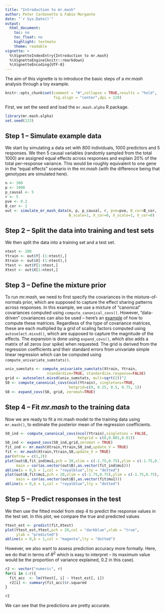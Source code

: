 ```yaml
---
title: "Introduction to mr.mash"
author: Peter Carbonetto & Fabio Morgante
date: "`r Sys.Date()`"
output:
  html_document:
    toc: no
    toc_float: no
    highlight: textmate
    theme: readable
vignette: >
  %\VignetteIndexEntry{Introduction to mr.mash}
  %\VignetteEngine{knitr::rmarkdown}
  %\VignetteEncoding{UTF-8}
---
```


The aim of this vignette is to introduce the basic steps of a
*mr.mash* analysis through a toy example. 

```r
knitr::opts_chunk$set(comment = "#",collapse = TRUE,results = "hold",
                      fig.align = "center",dpi = 120)
```

First, we set the seed and load the `mr.mash.alpha` R package.

```r
library(mr.mash.alpha)
set.seed(123)
```

## Step 1 -- Simulate example data

We start by simulating a data set with 800 individuals, 1000
predictors and 5 responses.  We then 5 causal variables (randomly
sampled from the total 1000) are assigned equal effects across
responses and explain 20\% of the total per-response variance. This
would be roughly equivalent to one gene in the "equal effects"
scenario in the *mr.mash* (with the difference being that genotypes
are simulated here).

```r
n <- 300
p <- 1000
p_causal <- 5
r <- 5
pve <- 0.2
B_cor <- 1
out <- simulate_mr_mash_data(n, p, p_causal, r, pve=pve, B_cor=B_cor,
                             B_scale=1, X_cor=0, X_scale=1, V_cor=0)
```

## Step 2 -- Split the data into training and test sets

We then split the data into a training set and a test set.

```r
ntest <- 200
Ytrain <- out$Y[-(1:ntest),]
Xtrain <- out$X[-(1:ntest),]
Ytest <- out$Y[1:ntest,]
Xtest <- out$X[1:ntest,]
```

## Step 3 -- Define the mixture prior

To run *mr.mash*, we need to first specify the covariances in the
mixture-of-normals prior, which are supposed to capture the effect 
sharing patterns across responses. In this example, we use a mixture of
"canonical" covariances computed using `compute_canonical_covs()`. 
However, "data-driven" covariances can also be used -- here's an
[example](https://stephenslab.github.io/mashr/articles/intro_mash_dd.html)
of how to compute these matrices. 
Regardless of the type of covariance matrices, these are each multiplied 
by a grid of scaling factors computed using `autoselect.mixsd()`, which 
are supposed to capture the magnitude of the effects. The expansion is done
using `expand_covs()`, which also adds a matrix of all zeros (our spike) 
when requested. The grid is derived from the regression coefficients and 
their standard errors from univariate simple linear regression which can be
computed using `compute_univariate_sumstats()`.

```r
univ_sumstats <- compute_univariate_sumstats(Xtrain, Ytrain,
                   standardize=TRUE, standardize.response=FALSE)
grid <- autoselect.mixsd(univ_sumstats, mult=sqrt(2))^2
S0 <- compute_canonical_covs(ncol(Ytrain), singletons=TRUE,
                             hetgrid=c(0, 0.25, 0.5, 0.75, 1))
S0 <- expand_covs(S0, grid, zeromat=TRUE)
```

## Step 4 -- Fit *mr.mash* to the training data

Now we are ready to fit a mr.mash model to the training data using `mr.mash()`,
to estimate the posterior mean of the regression coefficients.

```r
S0_ind <- compute_canonical_covs(ncol(Ytrain),singletons = FALSE,
                                 hetgrid = c(0,0.001,0.01))
S0_ind <- expand_covs(S0_ind,grid,zeromat = TRUE)
fit_ind <- mr.mash(Xtrain,Ytrain,S0_ind,update_V = TRUE)
fit <- mr.mash(Xtrain,Ytrain,S0,update_V = TRUE)
par(mfrow = c(1,2))
plot(out$B,fit_ind$mu1,pch = 20,xlim = c(-1.75,0.75),ylim = c(-1.75,0.75),
     main = cor(as.vector(out$B),as.vector(fit_ind$mu1)))
abline(a = 0,b = 1,col = "royalblue",lty = "dotted")
plot(out$B,fit$mu1,pch = 20,xlim = c(-1.75,0.75),ylim = c(-1.75,0.75),
     main = cor(as.vector(out$B),as.vector(fit$mu1)))
abline(a = 0,b = 1,col = "royalblue",lty = "dotted")
```

## Step 5 -- Predict responses in the test
We then use the fitted model from step 4 to predict the response values in the 
test set. In this plot, we compare the true and predicted values

```r
Ytest_est <- predict(fit,Xtest)
plot(Ytest_est,Ytest,pch = 20,col = "darkblue",xlab = "true",
     ylab = "predicted")
abline(a = 0,b = 1,col = "magenta",lty = "dotted")
```

However, we also want to assess prediction accuracy more
formally. Here, we do that in terms of $R^2$ which is easy to
interpret -- its maximum value would be the proportion of variance
explained, 0.2 in this case).

```r
r2 <- vector("numeric", r)
for(i in 1:r){
  fit_acc  <- lm(Ytest[, i] ~ Ytest_est[, i])
  r2[i] <- summary(fit_acc)$r.squared
}

r2
```

We can see that the predictions are pretty accurate.

